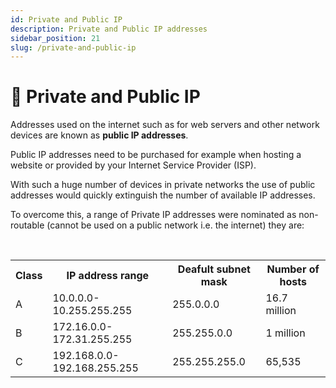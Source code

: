 ```yaml
---
id: Private and Public IP
description: Private and Public IP addresses
sidebar_position: 21
slug: /private-and-public-ip
---
```


# 🎐 Private and Public IP


Addresses used on the internet such as for web servers and other network devices are known as **public IP addresses**. 

Public IP addresses need to be purchased for example when hosting a website or provided by your Internet Service Provider (ISP). 

With such a huge number of devices in private networks the use of public addresses would quickly extinguish the number of available IP addresses. 

To overcome this, a range of Private IP addresses were nominated as non-routable (cannot be used on a public network i.e. the internet) they are:

<br />

<table>
  <tr>
    <th>Class</th>
    <th>IP address range</th>
    <th>Deafult subnet mask</th>
    <th>Number of hosts</th>
  </tr>
  <tr>
    <td>A</td>
    <td>10.0.0.0-10.255.255.255</td>
    <td>255.0.0.0</td>
    <td>16.7 million</td>
  </tr>
  <tr>
    <td>B</td>
    <td>172.16.0.0-172.31.255.255</td>
    <td>255.255.0.0</td>
    <td>1 million</td>
  </tr>
  <tr>
    <td>C</td>
    <td>192.168.0.0-192.168.255.255</td>
    <td>255.255.255.0</td>
    <td>65,535</td>
  </tr>
</table>
